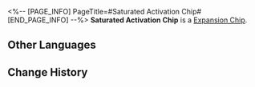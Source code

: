 <%-- [PAGE_INFO]
PageTitle=#Saturated Activation Chip#
[END_PAGE_INFO] --%>
{{Item Infobox
|id          = 250223
|image       = Item Saturated Activation Chip.png
|type        = Expansion Chip
|invCategory = 
|rarity      = 3
|effect      = 
|description = When the wearer's first turn begins, immediately regenerates a certain amount of Energy.
}}
{{Description|A game item in Aetherium Wars. Aether Spirits will gain a special enhanced ability after equipping it.}}
'''Saturated Activation Chip''' is a [[Expansion Chip]].

==Other Languages==
{{Other Languages
|en   = Saturated Activation Chip
|zhs  = 满额启动芯片
|zht  = 滿額啟動晶片
|ja   = チップ「スタートダッシュ」
|ko   = 풀가동 칩
|es   = Chip de activación saturada
|fr   = Puce de lancement à pleine capacité
|ru   = Чип заполненной активации
|th   = ชิปเปิดใช้งานเต็มตัว
|vi   = Chip Khởi Động Đầy Mức
|de   = Chip: Gesättigte Aktivierung
|id   = Saturated Activation Chip
|pt   = Chip de Ativação Saturada
}}

==Change History==
{{Change History|1.4}}